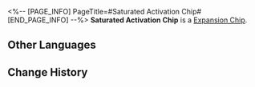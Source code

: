 <%-- [PAGE_INFO]
PageTitle=#Saturated Activation Chip#
[END_PAGE_INFO] --%>
{{Item Infobox
|id          = 250223
|image       = Item Saturated Activation Chip.png
|type        = Expansion Chip
|invCategory = 
|rarity      = 3
|effect      = 
|description = When the wearer's first turn begins, immediately regenerates a certain amount of Energy.
}}
{{Description|A game item in Aetherium Wars. Aether Spirits will gain a special enhanced ability after equipping it.}}
'''Saturated Activation Chip''' is a [[Expansion Chip]].

==Other Languages==
{{Other Languages
|en   = Saturated Activation Chip
|zhs  = 满额启动芯片
|zht  = 滿額啟動晶片
|ja   = チップ「スタートダッシュ」
|ko   = 풀가동 칩
|es   = Chip de activación saturada
|fr   = Puce de lancement à pleine capacité
|ru   = Чип заполненной активации
|th   = ชิปเปิดใช้งานเต็มตัว
|vi   = Chip Khởi Động Đầy Mức
|de   = Chip: Gesättigte Aktivierung
|id   = Saturated Activation Chip
|pt   = Chip de Ativação Saturada
}}

==Change History==
{{Change History|1.4}}